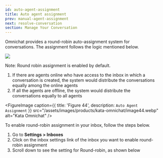 ```yaml
---
id: auto-agent-assignment
title: Auto agent assignment
prev: manual-agent-assignment
next: resolve-conversation
section: Manage Your Conversation
---
```


Omnichat provides a round-robin auto-assignment system for conversations. The assignment follows the logic mentioned below.

<div className="info">
  <img className="borderless" src="/assets/images/icon-info.svg" />
  <p>Note: Round robin assignment is enabled by default.</p>
</div>

1. If there are agents online who have access to the inbox in which a conversation is created, the system would distribute the conversations equally among the online agents
2. If all the agents are offline, the system would distribute the conversations equally to all agents

<FigureImage
  caption={{ title: 'Figure 44', description: `Auto Agent Assignment` }}
  src="/assets/images/products/kata-omnichat/image44.webp"
  alt="Kata Omnichat"
/>

To enable round-robin assignment in your inbox, follow the steps below.

1. Go to **Settings > Inboxes**
2. Click on the inbox settings link of the inbox you want to enable round-robin assignment
3. Scroll down to see the setting for Round-robin, as shown below
